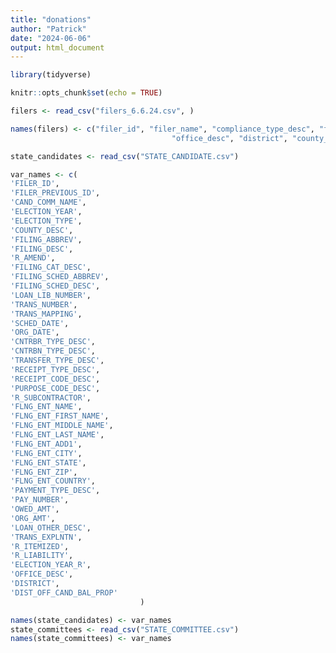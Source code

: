 ```yaml
---
title: "donations"
author: "Patrick"
date: "2024-06-06"
output: html_document
---
```


```r

library(tidyverse)

knitr::opts_chunk$set(echo = TRUE)
```


```r
filers <- read_csv("filers_6.6.24.csv", )

names(filers) <- c("filer_id", "filer_name", "compliance_type_desc", "filter_type_desc", "filer_status", "committee_type_desc",
                                    "office_desc", "district", "county_desc", "municipality_desc_subdivision_desc", "treasurer_first_name",  "treasurer_middle_name", "treasurer_last_name", "address", "city", "state", "zipcode")
```

```r

state_candidates <- read_csv("STATE_CANDIDATE.csv")

var_names <- c(
'FILER_ID',
'FILER_PREVIOUS_ID',
'CAND_COMM_NAME',
'ELECTION_YEAR',
'ELECTION_TYPE',
'COUNTY_DESC',
'FILING_ABBREV',
'FILING_DESC',
'R_AMEND',
'FILING_CAT_DESC',
'FILING_SCHED_ABBREV',
'FILING_SCHED_DESC',
'LOAN_LIB_NUMBER',
'TRANS_NUMBER',
'TRANS_MAPPING',
'SCHED_DATE',
'ORG_DATE',
'CNTRBR_TYPE_DESC',
'CNTRBN_TYPE_DESC',
'TRANSFER_TYPE_DESC',
'RECEIPT_TYPE_DESC',
'RECEIPT_CODE_DESC',
'PURPOSE_CODE_DESC',
'R_SUBCONTRACTOR',
'FLNG_ENT_NAME',
'FLNG_ENT_FIRST_NAME',
'FLNG_ENT_MIDDLE_NAME',
'FLNG_ENT_LAST_NAME',
'FLNG_ENT_ADD1',
'FLNG_ENT_CITY',
'FLNG_ENT_STATE',
'FLNG_ENT_ZIP',
'FLNG_ENT_COUNTRY',
'PAYMENT_TYPE_DESC',
'PAY_NUMBER',
'OWED_AMT',
'ORG_AMT',
'LOAN_OTHER_DESC',
'TRANS_EXPLNTN',
'R_ITEMIZED',
'R_LIABILITY',
'ELECTION_YEAR_R',
'OFFICE_DESC',
'DISTRICT',
'DIST_OFF_CAND_BAL_PROP'
                             )

names(state_candidates) <- var_names
state_committees <- read_csv("STATE_COMMITTEE.csv")
names(state_committees) <- var_names


```


